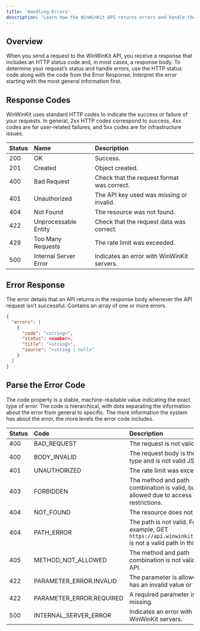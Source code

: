 ```yaml
---
title: 'Handling Errors'
description: 'Learn how the WinWinKit API returns errors and handle them in your code.'
---
```


## Overview

When you send a request to the WinWinKit API, you receive a response that includes an HTTP status code and, in most cases, a response body. 
To determine your request’s status and handle errors, use the HTTP status code along with the code from the Error Response. 
Interpret the error starting with the most general information first.

## Response Codes

WinWinKit uses standard HTTP codes to indicate the success or failure of your requests. 
In general, 2xx HTTP codes correspond to success, 4xx codes are for user-related failures, and 5xx codes are for infrastructure issues.

| Status | Name | Description |
|:-----------|:-----|:------------|
| 200 | OK | Success. |
| 201 | Created | Object created. |
| 400 | Bad Request | Check that the request format was correct. |
| 401 | Unauthorized | The API key used was missing or invalid. |
| 404 | Not Found | The resource was not found. |
| 422 | Unprocessable Entity | Check that the request data was correct. |
| 429 | Too Many Requests | The rate limit was exceeded. |
| 500 | Internal Server Error | Indicates an error with WinWinKit servers. |

## Error Response

The error details that an API returns in the response body whenever the API request isn’t successful. Contains an array of one or more errors.

```json
{
  "errors": [
    {
      "code": "<string>",
      "status": <number>,
      "title": "<string>",
      "source": "<string | null>"
    }
  ]
}
```

## Parse the Error Code

The code property is a stable, machine-readable value indicating the exact type of error. 
The code is hierarchical, with dots separating the information about the error from general to specific. 
The more information the system has about the error, the more levels the error code includes. 

| Status | Code | Description |
|:-------|:-----|:------------|
| 400 | BAD_REQUEST | The request is not valid. |
| 400 | BODY_INVALID | The request body is the wrong type and is not valid JSON. |
| 401 | UNAUTHORIZED | The rate limit was exceeded. |
| 403 | FORBIDDEN | The method and path combination is valid, but not allowed due to access restrictions. |
| 404 | NOT_FOUND | The resource does not exist. |
| 404 | PATH_ERROR | The path is not valid. For example, GET `https://api.winwinkit.com/lol` is not a valid path in this API. |
| 405 | METHOD_NOT_ALLOWED | The method and path combination is not valid in the API. |
| 422 | PARAMETER_ERROR.INVALID | The parameter is allowed but has an invalid value or type. |
| 422 | PARAMETER_ERROR.REQUIRED | A required parameter is missing. |
| 500 | INTERNAL_SERVER_ERROR | Indicates an error with WinWinKit servers. |
